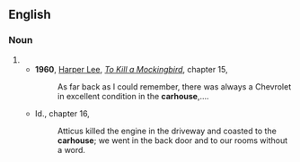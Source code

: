 ==English==
===Noun===
{{en-noun}}
#{{rfdef}}
#*'''1960''', [[w:Harper Lee|Harper Lee]], ''[[w:To Kill a Mockingbird|To Kill a Mockingbird]]'', chapter 15,
#*:As far back as I could remember, there was always a Chevrolet in excellent condition in the '''carhouse''',....
#*Id., chapter 16,
#*:Atticus killed the engine in the driveway and coasted to the '''carhouse'''; we went in the back door and to our rooms without a word.